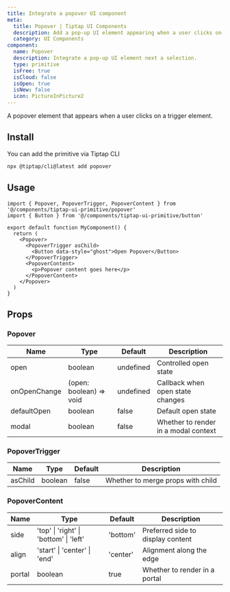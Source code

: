 ```yaml
---
title: Integrate a popover UI component
meta:
  title: Popover | Tiptap UI Components
  description: Add a pop-up UI element appearing when a user clicks on a trigger element. More in the docs!
  category: UI Components
component:
  name: Popover
  description: Integrate a pop-up UI element next a selection.
  type: primitive
  isFree: true
  isCloud: false
  isOpen: true
  isNew: false
  icon: PictureInPicture2
---
```



A popover element that appears when a user clicks on a trigger element.

<CodeDemo isScrollable src="https://template.tiptap.dev/preview/tiptap-ui-primitive/popover" />

## Install

You can add the primitive via Tiptap CLI

```bash
npx @tiptap/cli@latest add popover
```

## Usage

```tsx
import { Popover, PopoverTrigger, PopoverContent } from '@/components/tiptap-ui-primitive/popover'
import { Button } from '@/components/tiptap-ui-primitive/button'

export default function MyComponent() {
  return (
    <Popover>
      <PopoverTrigger asChild>
        <Button data-style="ghost">Open Popover</Button>
      </PopoverTrigger>
      <PopoverContent>
        <p>Popover content goes here</p>
      </PopoverContent>
    </Popover>
  )
}
```

## Props

### Popover

| Name         | Type                    | Default   | Description                          |
| ------------ | ----------------------- | --------- | ------------------------------------ |
| open         | boolean                 | undefined | Controlled open state                |
| onOpenChange | (open: boolean) => void | undefined | Callback when open state changes     |
| defaultOpen  | boolean                 | false     | Default open state                   |
| modal        | boolean                 | false     | Whether to render in a modal context |

### PopoverTrigger

| Name    | Type    | Default | Description                       |
| ------- | ------- | ------- | --------------------------------- |
| asChild | boolean | false   | Whether to merge props with child |

### PopoverContent

| Name   | Type                                   | Default  | Description                       |
| ------ | -------------------------------------- | -------- | --------------------------------- |
| side   | 'top' \| 'right' \| 'bottom' \| 'left' | 'bottom' | Preferred side to display content |
| align  | 'start' \| 'center' \| 'end'           | 'center' | Alignment along the edge          |
| portal | boolean                                | true     | Whether to render in a portal     |
